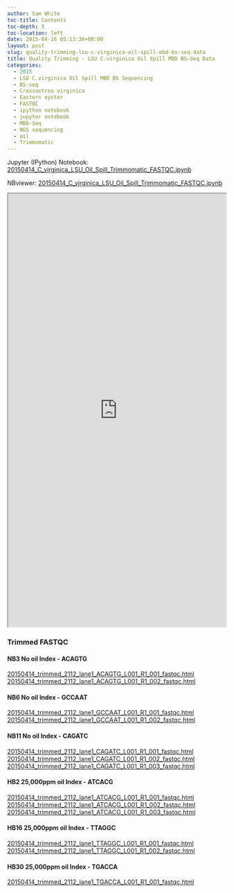 ```yaml
---
author: Sam White
toc-title: Contents
toc-depth: 5
toc-location: left
date: 2015-04-16 05:13:36+00:00
layout: post
slug: quality-trimming-lsu-c-virginica-oil-spill-mbd-bs-seq-data
title: Quality Trimming - LSU C.virginica Oil Spill MBD BS-Seq Data
categories:
  - 2015
  - LSU C.virginica Oil Spill MBD BS Sequencing
  - BS-seq
  - Crassostrea virginica
  - Eastern oyster
  - FASTQC
  - ipython notebook
  - jupyter notebook
  - MBD-Seq
  - NGS sequencing
  - oil
  - Trimmomatic
---
```


Jupyter (IPython) Notebook: [20150414_C_virginica_LSU_Oil_Spill_Trimmomatic_FASTQC.ipynb](https://eagle.fish.washington.edu/Arabidopsis/iPythonNotebooks/20150414_C_virginica_LSU_Oil_Spill_Trimmomatic_FASTQC.ipynb)

NBviewer: [20150414_C_virginica_LSU_Oil_Spill_Trimmomatic_FASTQC.ipynb](https://nbviewer.ipython.org/url/eagle.fish.washington.edu/Arabidopsis/iPythonNotebooks/20150414_C_virginica_LSU_Oil_Spill_Trimmomatic_FASTQC.ipynb)

<iframe src="https://nbviewer.ipython.org/url/eagle.fish.washington.edu/Arabidopsis/iPythonNotebooks/20150414_C_virginica_LSU_Oil_Spill_Trimmomatic_FASTQC.ipynb" width="100%" height="1000" scrolling="yes"></iframe>



### Trimmed FASTQC





#### NB3 No oil Index - ACAGTG



[20150414_trimmed_2112_lane1_ACAGTG_L001_R1_001_fastqc.html](https://eagle.fish.washington.edu/Arabidopsis/20150414_trimmed_2112_lane1_ACAGTG_L001_R1_001_fastqc.html)
[20150414_trimmed_2112_lane1_ACAGTG_L001_R1_002_fastqc.html](https://eagle.fish.washington.edu/Arabidopsis/20150414_trimmed_2112_lane1_ACAGTG_L001_R1_002_fastqc.html)



#### 





#### NB6 No oil Index - GCCAAT



[20150414_trimmed_2112_lane1_GCCAAT_L001_R1_001_fastqc.html](https://eagle.fish.washington.edu/Arabidopsis/20150414_trimmed_2112_lane1_GCCAAT_L001_R1_001_fastqc.html)
[20150414_trimmed_2112_lane1_GCCAAT_L001_R1_002_fastqc.html](https://eagle.fish.washington.edu/Arabidopsis/20150414_trimmed_2112_lane1_GCCAAT_L001_R1_002_fastqc.html)



#### 





#### NB11 No oil Index - CAGATC



[20150414_trimmed_2112_lane1_CAGATC_L001_R1_001_fastqc.html](https://eagle.fish.washington.edu/Arabidopsis/20150414_trimmed_2112_lane1_CAGATC_L001_R1_001_fastqc.html)
[20150414_trimmed_2112_lane1_CAGATC_L001_R1_002_fastqc.html](https://eagle.fish.washington.edu/Arabidopsis/20150414_trimmed_2112_lane1_CAGATC_L001_R1_002_fastqc.html)
[20150414_trimmed_2112_lane1_CAGATC_L001_R1_003_fastqc.html](https://eagle.fish.washington.edu/Arabidopsis/20150414_trimmed_2112_lane1_CAGATC_L001_R1_003_fastqc.html)



#### 





#### HB2 25,000ppm oil Index - ATCACG



[20150414_trimmed_2112_lane1_ATCACG_L001_R1_001_fastqc.html](https://eagle.fish.washington.edu/Arabidopsis/20150414_trimmed_2112_lane1_ATCACG_L001_R1_001_fastqc.html)
[20150414_trimmed_2112_lane1_ATCACG_L001_R1_002_fastqc.html](https://eagle.fish.washington.edu/Arabidopsis/20150414_trimmed_2112_lane1_ATCACG_L001_R1_002_fastqc.html)
[20150414_trimmed_2112_lane1_ATCACG_L001_R1_003_fastqc.html](https://eagle.fish.washington.edu/Arabidopsis/20150414_trimmed_2112_lane1_ATCACG_L001_R1_003_fastqc.html)



#### 





#### HB16 25,000ppm oil Index - TTAGGC



[20150414_trimmed_2112_lane1_TTAGGC_L001_R1_001_fastqc.html](https://eagle.fish.washington.edu/Arabidopsis/20150414_trimmed_2112_lane1_TTAGGC_L001_R1_001_fastqc.html)
[20150414_trimmed_2112_lane1_TTAGGC_L001_R1_002_fastqc.html](https://eagle.fish.washington.edu/Arabidopsis/20150414_trimmed_2112_lane1_TTAGGC_L001_R1_002_fastqc.html)



#### 





#### HB30 25,000ppm oil Index - TGACCA



[20150414_trimmed_2112_lane1_TGACCA_L001_R1_001_fastqc.html](https://eagle.fish.washington.edu/Arabidopsis/20150414_trimmed_2112_lane1_TGACCA_L001_R1_001_fastqc.html)
